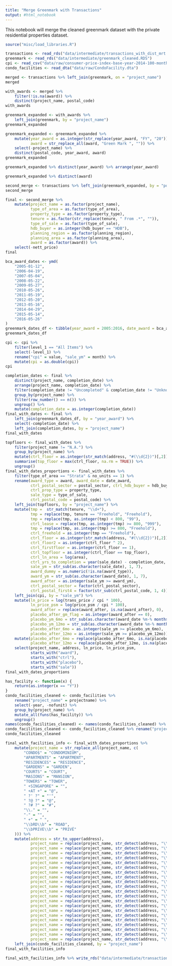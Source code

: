 ```yaml
---
title: "Merge Greenmark with Transactions"
output: #html_notebook
---
```


This notebook will merge the cleaned greenmark dataset with the private residential properties dataset.

```r
source("misc/load_libraries.R")
```

```r
transactions <- read_rds("data/intermediate/transactions_with_dist_mrt.rds")
greenmark <- read_rds("data/intermediate/greenmark_cleaned.RDS")
cpi <- read_csv("data/raw/consumer-price-index-base-year-2014-100-monthly.csv")
condo_facilities <- read_dta("data/raw/CondoFacility.dta") 
```


```r
merged <- transactions %>% left_join(greenmark, on = "project_name")
merged
```

```r
with_awards <- merged %>% 
    filter(!is.na(award)) %>% 
    distinct(project_name, postal_code)
with_awards
```

```r
greenmark_expanded <- with_awards %>%
    left_join(greenmark, by = "project_name")
greenmark_expanded
```

```r
greenmark_expanded <- greenmark_expanded %>% 
    mutate(year_award = as.integer(str_replace(year_award, "FY", "20")),
           award = str_replace_all(award, "Green Mark ", "")) %>% 
    select(-project_name) %>% 
    distinct(postal_code, year_award, award)
greenmark_expanded
```


```r
greenmark_expanded %>% distinct(year_award) %>% arrange(year_award)
```

```r
greenmark_expanded %>% distinct(award)
```

```r
second_merge <- transactions %>% left_join(greenmark_expanded, by = "postal_code")
second_merge
```

```r
final <- second_merge %>% 
    mutate(project_name = as.factor(project_name),
           type_of_area = as.factor(type_of_area),
           property_type = as.factor(property_type),
           tenure = as.factor(str_replace(tenure, " From .*", "")),
           type_of_sale = as.factor(type_of_sale),
           hdb_buyer = as.integer(hdb_buyer == "HDB"),
           planning_region = as.factor(planning_region),
           planning_area = as.factor(planning_area),
           award = as.factor(award)) %>% 
    select(-nett_price)
final
```

```r
bca_award_dates <- ymd(
    "2005-01-12",
    "2006-04-19",
    "2007-05-04",
    "2008-05-22",
    "2009-05-27",
    "2010-05-26",
    "2011-05-19",
    "2012-05-20",
    "2013-05-16",
    "2014-04-29",
    "2015-05-14",
    "2016-05-26"
)
greenmark_dates_df <- tibble(year_award = 2005:2016, date_award = bca_award_dates)
greenmark_dates_df
```

```r
cpi <- cpi %>% 
    filter(level_1 == "All Items") %>% 
    select(-level_1) %>% 
    rename("cpi" = value, "sale_ym" = month) %>% 
    mutate(cpi = as.double(cpi))
cpi
```



```r
completion_dates <- final %>% 
    distinct(project_name, completion_date) %>% 
    arrange(project_name, completion_date) %>% 
    filter(completion_date != "Uncompleted" & completion_date != "Unknown" & project_name != "N.A.") %>% 
    group_by(project_name) %>% 
    filter(row_number() == n()) %>% 
    ungroup() %>% 
    mutate(completion_date = as.integer(completion_date))
final_with_dates <- final %>% 
    left_join(greenmark_dates_df, by = "year_award") %>% 
    select(-completion_date) %>% 
    left_join(completion_dates, by = "project_name")
final_with_dates
```

```r
topfloors <- final_with_dates %>% 
    filter(project_name != "N.A.") %>% 
    group_by(project_name) %>% 
    mutate(ctrl_floor = as.integer(str_match(address, "#(\\d{2})")[,2])) %>% 
    summarise(top_floor = max(ctrl_floor, na.rm = TRUE)) %>% 
    ungroup()
final_with_dates_proportions <- final_with_dates %>%
    filter(type_of_area == "Strata" & no_units == 1) %>% 
    rename(award_type = award, award_date = date_award, 
           ctrl_postal_sector = postal_sector, ctrl_hdb_buyer = hdb_buyer,
           ctrl_prop_type = property_type,
           sale_type = type_of_sale,
           ctrl_postal_code = postal_code) %>% 
    left_join(topfloors, by = "project_name") %>% 
    mutate(tmp =  str_match(tenure, "\\d+"),
           tmp = replace(tmp, tenure == "Freehold", "Freehold"),
           tmp = replace(tmp, as.integer(tmp) < 800, "99"),
           ctrl_lease = replace(tmp, as.integer(tmp) >= 800, "999"),
           tmp = replace(tmp, as.integer(tmp) >= 800, "Freehold"),
           ctrl_freehold = as.integer(tmp == "Freehold"),
           ctrl_floor = as.integer(str_match(address, "#(\\d{2})")[,2]),
           ctrl_floor2 = as.integer(ctrl_floor ^ 2),
           ctrl_firstfloor = as.integer(ctrl_floor == 1),
           ctrl_topfloor = as.integer(ctrl_floor == top_floor),
           ctrl_ln_area = log(area), 
           ctrl_yrs_to_completion = year(sale_date) - completion_date,
           sale_ym = str_sub(as.character(sale_date), 1, 7),
           award_dummy = as.numeric(!is.na(award_type)),
           award_ym = str_sub(as.character(award_date), 1, 7),
           award_after = as.integer(sale_ym >= award_ym),
           ctrl_postal_sector = factor(ctrl_postal_sector),
           ctrl_postal_first4 = factor(str_sub(ctrl_postal_code, 1, 4))) %>% 
    left_join(cpi, by = "sale_ym") %>% 
    mutate(ln_price = log(trans_price / cpi * 100),
           ln_price_psm = log(price_psm / cpi * 100),
           award_after = replace(award_after, is.na(award_after), 0),
           placebo_after_gm_flag = as.integer(award_after == 0),
           placebo_ym_6mo = str_sub(as.character(award_date %m-% months(6)), 1, 7),
           placebo_ym_12mo = str_sub(as.character(award_date %m-% months(12)), 1, 7),
           placebo_after_6mo = as.integer(sale_ym >= placebo_ym_6mo),
           placebo_after_12mo = as.integer(sale_ym >= placebo_ym_12mo)) %>% 
    mutate(placebo_after_6mo = replace(placebo_after_6mo, is.na(placebo_after_6mo), 0),
           placebo_after_12mo = replace(placebo_after_12mo, is.na(placebo_after_12mo), 0)) %>% 
    select(project_name, address, ln_price, ln_price_psm,
           starts_with("award"), 
           starts_with("ctrl"), 
           starts_with("placebo"), 
           starts_with("sale"))
final_with_dates_proportions
```


```r
has_facility <- function(x) {
    return(as.integer(x == "Y"))
}
condo_facilities_cleaned <- condo_facilities %>% 
    rename("project_name" = projectname) %>% 
    select(-year, -nofunit) %>% 
    group_by(project_name) %>% 
    mutate_all(funs(has_facility)) %>% 
    ungroup()
names(condo_facilities_cleaned) <- names(condo_facilities_cleaned) %>% map(~str_c("facil_", .x))
condo_facilities_cleaned <- condo_facilities_cleaned %>% rename("project_name" = facil_project_name) 
condo_facilities_cleaned
```

```r
final_with_facilities_info <- final_with_dates_proportions %>% 
    mutate(project_name = str_replace_all(project_name, c(
        "CONDO$" = "CONDOMINIUM",
        "APARTMENTS" = "APARTMENT",
        "RESIDENCES" = "RESIDENCE",
        "GARDENS" = "GARDEN",
        "COURTS" = "COURT",
        "MASIONS" = "MANSION",
        "TOWERS" = "TOWER",
        " +SINGAPORE" = "",
        " +AT +" = "@",
        " ?' ?" = "'",
        " ?@ ?" = "@",
        " ?# ?" = "#",
        "\\." = "",
        "-" = "",
        " +" = " ",
        "\\bRD\\b" = "ROAD",
        "\\bPRIVE\\b" = "PRIVÉ"
    ))) %>% 
	mutate(address = str_to_upper(address),
           project_name = replace(project_name, str_detect(address, "\\b120 GRANGE ROAD"), "GRANGE 120"),
           project_name = replace(project_name, str_detect(address, "\\b17 LORONG 9 GEYLANG"), "17 LORONG 9 GEYLANG"),
           project_name = replace(project_name, str_detect(address, "\\b21 LORONG TAHAR"), "21 LORONG TAHAR"),
           project_name = replace(project_name, str_detect(address, "\\b30 BRISTOL ROAD"), "30 BRISTOL ROAD"),
           project_name = replace(project_name, str_detect(address, "\\b32 PENHAS ROAD"), "32 PENHAS ROAD"),
           project_name = replace(project_name, str_detect(address, "\\b38 DRAYCOTT DRIVE"), "38 DRAYCOTT DRIVE"),
           project_name = replace(project_name, str_detect(address, "\\b38 ROBERTS LANE"), "38 ROBERTS LANE"),
           project_name = replace(project_name, str_detect(address, "\\b48 SHANGHAI ROAD"), "48 SHANGHAI ROAD"),
           project_name = replace(project_name, str_detect(address, "\\b62 WILKIE ROAD"), "62 WILKIE ROAD"),
           project_name = replace(project_name, str_detect(address, "\\b7 DRAYCOTT DRIVE"), "7 DRAYCOTT DRIVE"),
           project_name = replace(project_name, str_detect(address, "\\b8 NASSIM HILL"), "8 NASSIM HILL"),
           project_name = replace(project_name, str_detect(address, "\\b90 HOLLAND ROAD"), "90 HOLLAND ROAD"),
           project_name = replace(project_name, str_detect(address, "\\b23 HILLVIEW AVENUE"), "GLENDALE PARK"),
           project_name = replace(project_name, str_detect(address, "\\b18 RAMBUTAN ROAD"), "EAST VIEW 18"),
           project_name = replace(project_name, str_detect(address, "\\b1 ELIZABETH DRIVE"), "HILLVISTA"),
           project_name = replace(project_name, str_detect(address, "\\b275 JOO CHIAT PLACE"), "JOO CHIAT VERBENA"),
           project_name = replace(project_name, str_detect(address, "\\b27 EWE BOON ROAD"), "GISBORNE LIGHT"),
           project_name = replace(project_name, str_detect(address, "\\b323C BALESTIER ROAD"), "BELMONDO VIEW"),
           project_name = replace(project_name, str_detect(address, "\\b325C BALESTIER ROAD"), "BELMONDO VIEW"),
           project_name = replace(project_name, str_detect(address, "\\b72 GRANGE ROAD"), "72 GRANGE"),
           project_name = replace(project_name, str_detect(address, "\\b23 RAMBUTAN ROAD"), "23 RAMBUTAN")) %>% 
    left_join(condo_facilities_cleaned, by = "project_name")
final_with_facilities_info
```

```r
final_with_facilities_info %>% write_rds("data/intermediate/transactions_with_gm_and_condo_facilities.RDS")
```
